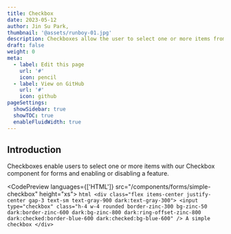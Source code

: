 ```yaml
---
title: Checkbox
date: 2023-05-12
author: Jin Su Park,
thumbnail: '@assets/runboy-01.jpg'
description: Checkboxes allow the user to select one or more items from a set of options.
draft: false
weight: 0
meta:
  - label: Edit this page
    url: '#'
    icon: pencil
  - label: View on GitHub
    url: '#'
    icon: github
pageSettings:
  showSidebar: true
  showTOC: true
  enableFluidWidth: true
---
```



## Introduction

Checkboxes enable users to select one or more items with our Checkbox component for forms and enabling or disabling a feature.

<CodePreview languages={['HTML']} src="/components/forms/simple-checkbox" height="xs">
  <slot slot="0">
    ```html
    <div class="flex items-center justify-center gap-3 text-sm text-gray-900 dark:text-gray-300">
      <input
        type="checkbox"
        class="h-4 w-4 rounded border-zinc-300 bg-zinc-50 dark:border-zinc-600 dark:bg-zinc-800 dark:ring-offset-zinc-800 dark:checked:border-blue-600 dark:checked:bg-blue-600"
      />
      A simple checkbox
    </div>
    ```
  </slot>
</CodePreview>
